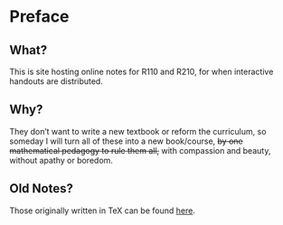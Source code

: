 # Preface {.unnumbered}

## What?

This is site hosting online notes for R110 and R210, for when interactive handouts are distributed.

## Why?

They don't want to write a new textbook or reform the curriculum, so someday I will turn all of these into a new book/course, ~~by one mathematical pedagogy to rule them all,~~ with compassion and beauty, without apathy or boredom.

## Old Notes?

Those originally written in TeX can be found [here](https://www.overleaf.com/read/brnvkmpfcghf#a79d19).
